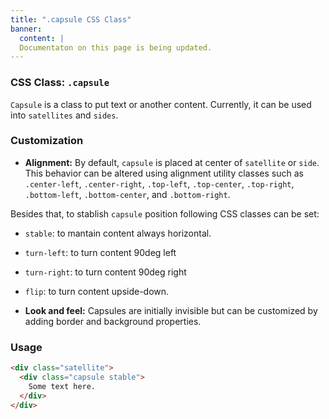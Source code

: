 ```yaml
---
title: ".capsule CSS Class"
banner: 
  content: |
  Documentaton on this page is being updated.
---
```



### CSS Class: `.capsule`

`Capsule` is a class to put text or another content. Currently, it can be used into `satellites` and `sides`.

### Customization

- **Alignment:** By default, `capsule` is placed at center of `satellite` or `side`. This behavior can be altered using alignment utility classes such as `.center-left`, `.center-right`, `.top-left`, `.top-center`, `.top-right`, `.bottom-left`, `.bottom-center`, and `.bottom-right`.

Besides that, to stablish `capsule` position following CSS classes can be set:
  - `stable`: to mantain content always horizontal. 
  - `turn-left`: to turn content 90deg left
  - `turn-right`: to turn content 90deg right
  - `flip`: to turn content upside-down.

- **Look and feel:** Capsules are initially invisible but can be customized by adding border and background properties.

### Usage

```html
<div class="satellite">
  <div class="capsule stable">
    Some text here.
  </div>
</div> 
```
